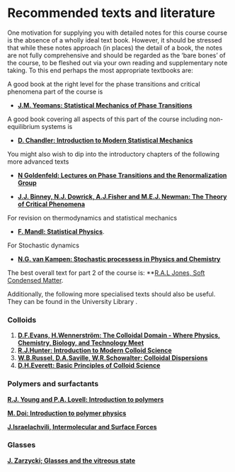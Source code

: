 
# Recommended texts and literature {#literature .unnumbered}


One motivation for supplying you with detailed notes for this course
course is the absence of a wholly ideal text book. However, it should be
stressed that while these notes approach (in places) the detail of a
book, the notes are not fully comprehensive and should be regarded as
the 'bare bones' of the course, to be fleshed out via your own reading
and supplementary note taking. To this end perhaps the most appropriate
textbooks are:

A good book at the right level for the phase transitions and critical phenomena part of the course is

+ **[J.M. Yeomans: Statistical Mechanics of Phase Transitions](https://bris.on.worldcat.org/search/detail/24699159?queryString=yeomans%20statistical&clusterResults=true&stickyFacetsChecked=true&groupVariantRecords=false&newsArticles=off&bookReviews=off)**

A good book covering all aspects of this part of the course including non-equilibrium systems is

+ **[D. Chandler:  Introduction to Modern Statistical Mechanics](https://bris.on.worldcat.org/search/detail/941821555?queryString=chandler%20statistical&clusterResults=true&stickyFacetsChecked=true&groupVariantRecords=false&newsArticles=off&bookReviews=off)**

You might also wish to dip into the introductory chapters of the
following more advanced texts


+ **[N Goldenfeld: Lectures on Phase Transitions and the Renormalization Group](https://bris.on.worldcat.org/search/detail/25914535?queryString=Lectures%20on%20Phase%20Transitions%20and%20the%20Renormalization%20Group&clusterResults=true&stickyFacetsChecked=true&groupVariantRecords=false&newsArticles=off&bookReviews=off)** 


+ **[J.J. Binney, N.J. Dowrick, A.J.Fisher and M.E.J. Newman: The Theory of Critical Phenomena](https://bris.on.worldcat.org/search/detail/861559276?queryString=%20The%20Theory%20of%20Critical%20Phenomena&clusterResults=true&stickyFacetsChecked=true&groupVariantRecords=false&newsArticles=off&bookReviews=off)**

 For revision on thermodynamics and statistical mechanics

  + **[F. Mandl: Statistical Physics](https://bris.on.worldcat.org/search/detail/15487191?queryString=F.%20Mandl&clusterResults=true&stickyFacetsChecked=true&groupVariantRecords=false){.external target="_blank"}**. 

  For Stochastic dynamics
  
  + **[N.G. van Kampen: Stochastic processess in Physics and Chemistry](https://bris.on.worldcat.org/search/detail/162131511?queryString=Stochastic%20Processes%20in%20Physics%20and%20Chemistry%20by%20N.G.%20van%20Kampen&clusterResults=true&stickyFacetsChecked=true&groupVariantRecords=false)**


The best overall text for part 2 of the course is: **[R.A.L Jones, Soft Condensed Matter](https://bris.on.worldcat.org/search/detail/48753186?queryString=soft%20condensed%20matter&clusterResults=true&stickyFacetsChecked=true&groupVariantRecords=false).

Additionally, the following more specialised texts should also be useful. They can be found in the University Library .

### Colloids

(1) **[D.F.Evans, H.Wennerström: The Colloidal Domain - Where Physics, Chemistry, Biology, and Technology Meet](https://bris.on.worldcat.org/search/detail/39129921?queryString=The%20Colloidal%20Domain&clusterResults=true&stickyFacetsChecked=true&groupVariantRecords=false&newsArticles=off&bookReviews=off)** 
(2) **[R.J.Hunter: Introduction to Modern Colloid Science](https://bris.on.worldcat.org/search/detail/27810428?queryString=Introduction%20to%20Modern%20Colloid%20Science&clusterResults=true&stickyFacetsChecked=true&groupVariantRecords=false&newsArticles=off&bookReviews=off)** 
(3) **[W.B.Russel, D.A.Saville, W.R.Schowalter: Colloidal Dispersions](https://bris.on.worldcat.org/search/detail/18869758?queryString=colloidal%20dispersions&clusterResults=true&stickyFacetsChecked=true&groupVariantRecords=false&newsArticles=off&bookReviews=off)**
(4) **[D.H.Everett: Basic Principles of Colloid Science](https://bris.on.worldcat.org/search/detail/232632488?queryString=Basic%20Principles%20of%20Colloid%20Science&clusterResults=true&stickyFacetsChecked=true&groupVariantRecords=false&newsArticles=off&bookReviews=off)**


### Polymers and surfactants

 **[R.J. Young and P.A. Lovell: Introduction to polymers](https://bris.on.worldcat.org/search/detail/744914764?queryString=introduction%20to%20polymers&clusterResults=true&stickyFacetsChecked=true&groupVariantRecords=false&newsArticles=off&bookReviews=off)**

 **[M. Doi: Introduction to polymer physics](https://bris.on.worldcat.org/search/detail/32465842?queryString=introduction%20to%20polymer%20physics&clusterResults=true&stickyFacetsChecked=true&groupVariantRecords=false&newsArticles=off&bookReviews=off)** 

**[J.Israelachvili, Intermolecular and Surface Forces](https://bris.on.worldcat.org/search/detail/961357167?queryString=%20Intermolecular%20and%20Surface%20Forces&clusterResults=true&stickyFacetsChecked=true&groupVariantRecords=false&newsArticles=off&bookReviews=off)**

### Glasses

**[J. Zarzycki; Glasses and the vitreous state](https://bris.on.worldcat.org/search/detail/21975348?queryString=Glasses%20and%20the%20vitreous%20state&clusterResults=true&stickyFacetsChecked=true&groupVariantRecords=false&newsArticles=off&bookReviews=off)**

